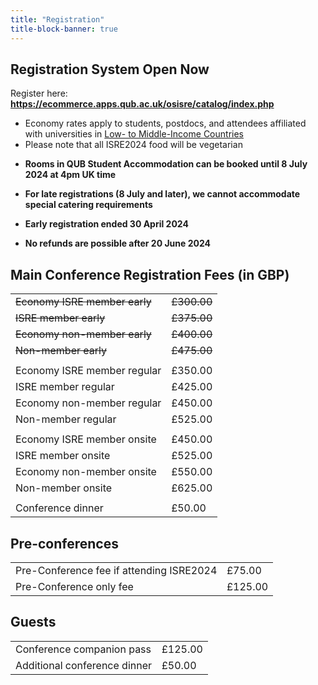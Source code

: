 ```yaml
---
title: "Registration"
title-block-banner: true
---
```


## Registration System Open Now

Register here: **[https://ecommerce.apps.qub.ac.uk/osisre/catalog/index.php](https://ecommerce.apps.qub.ac.uk/osisre/catalog/index.php)**

- Economy rates apply to students, postdocs, and attendees affiliated with universities in [Low- to Middle-Income Countries](list_countries.qmd)
- Please note that all ISRE2024 food will be vegetarian

::: {.callout-warning title="Registration warning"}
- **Rooms in QUB Student Accommodation can be booked until 8 July 2024 at 4pm UK time**

- **For late registrations (8 July and later), we cannot accommodate special catering requirements**

- **Early registration ended 30 April 2024**

- **No refunds are possible after 20 June 2024**
:::

## Main Conference Registration Fees (in GBP)

|   |   |
|---|---|
|~~Economy ISRE member early~~ |~~£300.00~~ |
|~~ISRE member early~~ |~~£375.00~~|
|~~Economy non-member early~~ |~~£400.00~~|
|~~Non-member early~~ |~~£475.00~~|
|   |   |
|Economy ISRE member regular |£350.00|
|ISRE member regular |£425.00|
|Economy non-member regular |£450.00|
|Non-member regular |£525.00|
|   |   |
|Economy ISRE member onsite |£450.00|
|ISRE member onsite | £525.00|
|Economy non-member onsite |£550.00|
|Non-member onsite |£625.00|
|   |   |
|Conference dinner |£50.00|

## Pre-conferences

|   |   |
|---|---|
|Pre-Conference fee if attending ISRE2024 |£75.00 |
|Pre-Conference only fee |£125.00|

## Guests

|   |   |
|---|---|
|Conference companion pass |£125.00|
|Additional conference dinner |£50.00|

